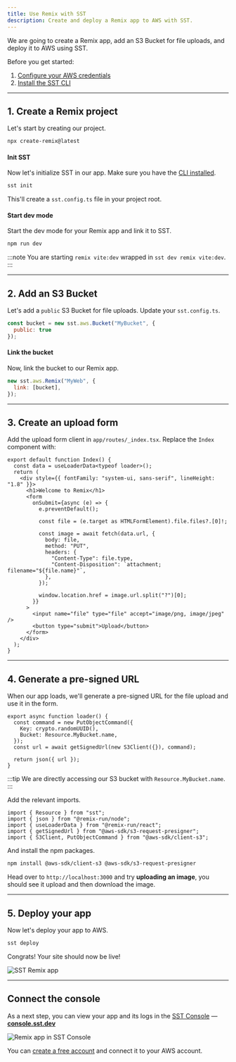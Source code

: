 ```yaml
---
title: Use Remix with SST
description: Create and deploy a Remix app to AWS with SST.
---
```


We are going to create a Remix app, add an S3 Bucket for file uploads, and deploy it to AWS using SST.

Before you get started:

1. [Configure your AWS credentials](https://docs.sst.dev/advanced/iam-credentials#loading-from-a-file)
2. [Install the SST CLI](/docs/reference/cli)

---

## 1. Create a Remix project

Let's start by creating our project.

```bash
npx create-remix@latest
```

#### Init SST

Now let's initialize SST in our app. Make sure you have the [CLI installed](/docs/reference/cli/).

```bash
sst init
```

This'll create a `sst.config.ts` file in your project root.

#### Start dev mode

Start the dev mode for your Remix app and link it to SST.

```bash
npm run dev
```

:::note
You are starting `remix vite:dev` wrapped in `sst dev remix vite:dev`.
:::

---

## 2. Add an S3 Bucket

Let's add a `public` S3 Bucket for file uploads. Update your `sst.config.ts`.

```js title="sst.config.ts"
const bucket = new sst.aws.Bucket("MyBucket", {
  public: true
});
```

#### Link the bucket

Now, link the bucket to our Remix app.

```js title="sst.config.ts" {2}
new sst.aws.Remix("MyWeb", {
  link: [bucket],
});
```

---

## 3. Create an upload form

Add the upload form client in `app/routes/_index.tsx`. Replace the `Index` component with:

```tsx title="app/routes/_index.tsx"
export default function Index() {
  const data = useLoaderData<typeof loader>();
  return (
    <div style={{ fontFamily: "system-ui, sans-serif", lineHeight: "1.8" }}>
      <h1>Welcome to Remix</h1>
      <form
        onSubmit={async (e) => {
          e.preventDefault();

          const file = (e.target as HTMLFormElement).file.files?.[0]!;

          const image = await fetch(data.url, {
            body: file,
            method: "PUT",
            headers: {
              "Content-Type": file.type,
              "Content-Disposition": `attachment; filename="${file.name}"`,
            },
          });

          window.location.href = image.url.split("?")[0];
        }}
      >
        <input name="file" type="file" accept="image/png, image/jpeg" />
        <button type="submit">Upload</button>
      </form>
    </div>
  );
}
```

---

## 4. Generate a pre-signed URL

When our app loads, we'll generate a pre-signed URL for the file upload and use it in the form.

```tsx title="app/routes/_index.tsx" {4}
export async function loader() {
  const command = new PutObjectCommand({
    Key: crypto.randomUUID(),
    Bucket: Resource.MyBucket.name,
  });
  const url = await getSignedUrl(new S3Client({}), command);

  return json({ url });
}
```

:::tip
We are directly accessing our S3 bucket with `Resource.MyBucket.name`.
:::

Add the relevant imports.

```tsx title="app/routes/_index.tsx"
import { Resource } from "sst";
import { json } from "@remix-run/node";
import { useLoaderData } from "@remix-run/react";
import { getSignedUrl } from "@aws-sdk/s3-request-presigner";
import { S3Client, PutObjectCommand } from "@aws-sdk/client-s3";
```

And install the npm packages.

```bash
npm install @aws-sdk/client-s3 @aws-sdk/s3-request-presigner
```

Head over to `http://localhost:3000` and try **uploading an image**, you should see it upload and then download the image.

---

## 5. Deploy your app

Now let's deploy your app to AWS.

```bash
sst deploy
```

Congrats! Your site should now be live!

![SST Remix app](../../../../assets/docs/start-remix.png)

---

## Connect the console

As a next step, you can view your app and its logs in the [SST Console](/docs/console/) — [**console.sst.dev**](https://console.sst.dev)

![Remix app in SST Console](../../../../assets/docs/remix-app-in-the-sst-console.png)

You can [create a free account](https://console.sst.dev) and connect it to your AWS account.
